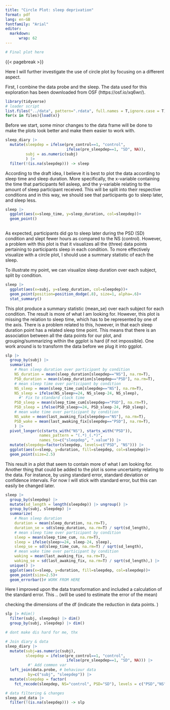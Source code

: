 ```yaml
---
title: "Circle Plot: sleep deprivation"
format: pdf
lang: en-GB
fontfamily: "Arial" 
editor: 
  markdown:
      wrap: 62
---
```


```r

# Final plot here

```

{{< pagebreak >}}


Here I will further investigate the use of circle plot by focusing on a different aspect.<!--- WHICH ASPECT?-->

First, I combine the data probe and the sleep. The data used for this exploration has been downloaded from OSF (https://osf.io/xq6wr/).

```r
library(tidyverse)
# loader script
list.files("../data", pattern=".rdata", full.names = T,ignore.case = T) -> files
for(x in files){load(x)}

```

Before we start, some minor changes to the data frame will be done to make the plots look better and make them easier to work with. 

<!--- CHECK IF IT IS NECESSARY WITH BEHAVIOUR PERFORMANCE! -->

```r
sleep_diary |>
  mutate(sleepdep = ifelse(pre_control==1, "control",
                           ifelse(pre_sleepdep==1, "SD", NA)), 
         subj = as.numeric(subj) 
         ) |>
  filter(!(is.na(sleepdep))) -> sleep
```

According to the draft idea, I believe it is best to plot the data according to sleep time and sleep duration. More specifically, the x-variable containing the time that participants fell asleep, and the y-variable relating to the amount of sleep participant received. This will be split into their respective conditions and in this way, we should see that participants go to sleep later, and sleep less. 

```r
sleep |>
  ggplot(aes(x=sleep_time, y=sleep_duration, col=sleepdep))+
  geom_point()
  
```

As expected, participants did go to sleep later during the PSD (SD) condition and slept fewer hours as compared to the NS (control). However, a problem with this plot is that it visualizes all the (three) data points pertaining to participants sleep in each condition. To more effectively visualize with a circle plot, I should use a summary statistic of each the sleep. 

<!--- Illustrate data plot with labels attached to each data point? -->
<!--- Illustrate data plot with labels attached to each data point? -->
<!--- Illustrate data plot with labels attached to each data point? -->

To illustrate my point, we can visualize sleep duration over each subject, split by condition. 

```r
sleep |>
  ggplot(aes(x=subj, y=sleep_duration, col=sleepdep))+
  geom_point(position=position_dodge(.8), size=1, alpha=.6)+
  stat_summary()

```

This plot produce a summary statistic (mean_se) over each subject for each condition. The result is more of what I am looking for. However, this plot is missing the relation to sleep time, which has to be represented by one of the axis. There is a problem related to this, however, in that each sleep duration point has a related sleep time point. This means that there is an association between all the data points for our plot, and grouping/summarizing within the ggplot is hard (if not impossible). One work around is to transform the data before we plug it into ggplot. 

```r
slp |>
  group_by(subj) |>
  summarize(
    # Mean sleep duration over participant by condition 
    NS_duration = mean(sleep_duration[sleepdep=="NS"], na.rm=T),
    PSD_duration = mean(sleep_duration[sleepdep=="PSD"], na.rm=T),
    # mean sleep time over participant by condition
    NS_sleep = mean(sleep_time_cum[sleepdep=="NS"], na.rm=T),
    NS_sleep = ifelse(NS_sleep>=24, NS_sleep-24, NS_sleep),
      #' Fix to standard clock time
    PSD_sleep = mean(sleep_time_cum[sleepdep=="PSD"], na.rm=T),
    PSD_sleep = ifelse(PSD_sleep>=24, PSD_sleep-24, PSD_sleep),
    # mean wake time over participant by condition
    NS_wake = mean(last_awaking_fix[sleepdep=="NS"], na.rm=T),
    PSD_wake = mean(last_awaking_fix[sleepdep=="PSD"], na.rm=T),
    ) |> 
  pivot_longer(c(starts_with("NS"), starts_with("PSD")), 
               names_pattern = "(.*)_(.*)",
               names_to=c("sleepdep", ".value")) |>
  mutate(sleepdep=factor(sleepdep, levels=c("PSD", "NS"))) |> 
  ggplot(aes(x=sleep, y=duration, fill=sleepdep, col=sleepdep))+
  geom_point(size=2.5)
```

This result in a plot that seem to contain more of what I am looking for. Another thing that could be added to the plot is some uncertainty relating to the data. For instance, by using standard error, standard deviation or confidence intervals. For now I will stick with standard error, but this can easily be changed later. 

```r
sleep |>
  group_by(sleepdep) |>
  mutate(sd_length = length(sleepdep)) |> ungroup() |>
  group_by(subj, sleepdep) |>
  summarize(
    # Mean sleep duration
    duration = mean(sleep_duration, na.rm=T),
    duration_se = sd(sleep_duration, na.rm=T) / sqrt(sd_length),
    # mean sleep time over participant by condition
    sleep = mean(sleep_time_cum, na.rm=T),
    sleep = ifelse(sleep>=24, sleep-24, sleep),
    sleep_se = sd(sleep_time_cum, na.rm=T) / sqrt(sd_length),
    # mean wake time over participant by condition
    waking = mean(last_awaking_fix, na.rm=T),
    waking_se = sd(last_awaking_fix, na.rm=T) / sqrt(sd_length),) |> 
  unique() |>
  ggplot(aes(x=sleep, y=duration, fill=sleepdep, col=sleepdep))+
  geom_point(size=2.5)+
  geom_errorbar()# WORK FROM HERE

```

Here I improved upon the data transformation and included a calculation of the standard error. This .. (will be used to estimate the error of the mean)


checking the dimensions of the df (indicate the reduction in data points. )

```r
slp |> #dim()
  filter(subj, sleepdep) |> dim()
  group_by(subj, sleepdep) |> dim()
```





<!--- Probably leave this out -->
```r
# dont make dis hard for me, thx

# Join diary & data
sleep_diary |>
  mutate(subj=as.numeric(subj),
         sleepdep = ifelse(pre_control==1, "control",
                           ifelse(pre_sleepdep==1, "SD", NA))) |> 
          #' Add common var
  left_join(data.probe, # behaviour data
          by=c("subj", "sleepdep")) |>
  mutate(sleepdep = factor(
    fct_recode(sleepdep, NS="control", PSD="SD"), levels = c("PSD","NS"))) -> sleep_and_data

# data filtering & changes
sleep_and_data |>
  filter(!(is.na(sleepdep))) -> slp
```



